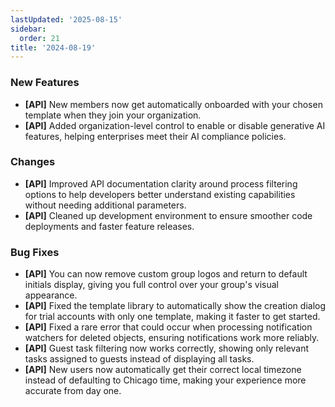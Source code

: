 ```yaml
---
lastUpdated: '2025-08-15'
sidebar:
  order: 21
title: '2024-08-19'
---
```


### New Features

- **[API]** New members now get automatically onboarded with your chosen template when they join your organization.
- **[API]** Added organization-level control to enable or disable generative AI features, helping enterprises meet their AI compliance policies.

### Changes

- **[API]** Improved API documentation clarity around process filtering options to help developers better understand existing capabilities without needing additional parameters.
- **[API]** Cleaned up development environment to ensure smoother code deployments and faster feature releases.

### Bug Fixes

- **[API]** You can now remove custom group logos and return to default initials display, giving you full control over your group's visual appearance.
- **[API]** Fixed the template library to automatically show the creation dialog for trial accounts with only one template, making it faster to get started.
- **[API]** Fixed a rare error that could occur when processing notification watchers for deleted objects, ensuring notifications work more reliably.
- **[API]** Guest task filtering now works correctly, showing only relevant tasks assigned to guests instead of displaying all tasks.
- **[API]** New users now automatically get their correct local timezone instead of defaulting to Chicago time, making your experience more accurate from day one.